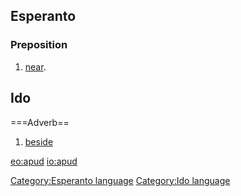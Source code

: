 ==Esperanto==
===Preposition===
# [[near]].

==Ido==
===Adverb==
# [[beside]]

{{Universala Vortaro}}
[[eo:apud]]
[[io:apud]]
[[Category:Esperanto language]]
[[Category:Ido language]]